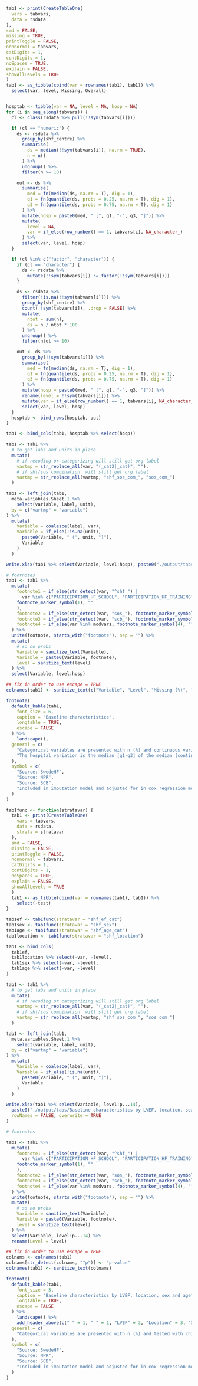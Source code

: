 ```r

tab1 <- print(CreateTableOne(
  vars = tabvars,
  data = rsdata
),
smd = FALSE,
missing = TRUE,
printToggle = FALSE,
nonnormal = tabvars,
catDigits = 1,
contDigits = 1,
noSpaces = TRUE,
explain = FALSE,
showAllLevels = TRUE
)
tab1 <- as_tibble(cbind(var = rownames(tab1), tab1)) %>%
  select(var, level, Missing, Overall)


hosptab <- tibble(var = NA, level = NA, hosp = NA)
for (i in seq_along(tabvars)) {
  cl <- class(rsdata %>% pull(!!sym(tabvars[i])))

  if (cl == "numeric") {
    ds <- rsdata %>%
      group_by(shf_centre) %>%
      summarise(
        ds = median(!!sym(tabvars[i]), na.rm = TRUE),
        n = n()
      ) %>%
      ungroup() %>%
      filter(n >= 10)

    out <- ds %>%
      summarise(
        med = fn(median(ds, na.rm = T), dig = 1),
        q1 = fn(quantile(ds, probs = 0.25, na.rm = T), dig = 1),
        q3 = fn(quantile(ds, probs = 0.75, na.rm = T), dig = 1)
      ) %>%
      mutate(hosp = paste0(med, " [", q1, "-", q3, "]")) %>%
      mutate(
        level = NA,
        var = if_else(row_number() == 1, tabvars[i], NA_character_)
      ) %>%
      select(var, level, hosp)
  }

  if (cl %in% c("factor", "character")) {
    if (cl == "character") {
      ds <- rsdata %>%
        mutate(!!sym(tabvars[i]) := factor(!!sym(tabvars[i])))
    }

    ds <- rsdata %>%
      filter(!is.na(!!sym(tabvars[i]))) %>%
      group_by(shf_centre) %>%
      count(!!sym(tabvars[i]), .drop = FALSE) %>%
      mutate(
        ntot = sum(n),
        ds = n / ntot * 100
      ) %>%
      ungroup() %>%
      filter(ntot >= 10)

    out <- ds %>%
      group_by(!!sym(tabvars[i])) %>%
      summarise(
        med = fn(median(ds, na.rm = T), dig = 1),
        q1 = fn(quantile(ds, probs = 0.25, na.rm = T), dig = 1),
        q3 = fn(quantile(ds, probs = 0.75, na.rm = T), dig = 1)
      ) %>%
      mutate(hosp = paste0(med, " [", q1, "-", q3, "]")) %>%
      rename(level = !!sym(tabvars[i])) %>%
      mutate(var = if_else(row_number() == 1, tabvars[i], NA_character_)) %>%
      select(var, level, hosp)
  }
  hosptab <- bind_rows(hosptab, out)
}

tab1 <- bind_cols(tab1, hosptab %>% select(hosp))

tab1 <- tab1 %>%
  # to get labs and units in place
  mutate(
    # if recoding or categorizing will still get org label
    vartmp = str_replace_all(var, "(_cat2|_cat)", ""),
    # if shf/sos combination  will still get org label
    vartmp = str_replace_all(vartmp, "shf_sos_com_", "sos_com_")
  )

tab1 <- left_join(tab1,
  meta.variables.Sheet.1 %>%
    select(variable, label, unit),
  by = c("vartmp" = "variable")
) %>%
  mutate(
    Variable = coalesce(label, var),
    Variable = if_else(!is.na(unit),
      paste0(Variable, " (", unit, ")"),
      Variable
    )
  )

write.xlsx(tab1 %>% select(Variable, level:hosp), paste0("./output/tabs/Baseline characteristics_", Sys.Date(), ".xlsx"), rowNames = FALSE, overwrite = TRUE)

# footnotes
tab1 <- tab1 %>%
  mutate(
    footnote1 = if_else(str_detect(var, "^shf_") |
      var %in% c("PARTICIPATION_HF_SCHOOL", "PARTICIPATION_HF_TRAINING", "FOLLOWUP_UNIT"),
    footnote_marker_symbol(1), ""
    ),
    footnote2 = if_else(str_detect(var, "sos_"), footnote_marker_symbol(2), ""),
    footnote3 = if_else(str_detect(var, "scb_"), footnote_marker_symbol(3), ""),
    footnote4 = if_else(var %in% modvars, footnote_marker_symbol(4), "")
  ) %>%
  unite(footnote, starts_with("footnote"), sep = "") %>%
  mutate(
    # so no probs
    Variable = sanitize_text(Variable),
    Variable = paste0(Variable, footnote),
    level = sanitize_text(level)
  ) %>%
  select(Variable, level:hosp)

## fix in order to use escape = TRUE
colnames(tab1) <- sanitize_text(c("Variable", "Level", "Missing (%)", "Overall", "Hospital variation median [q1-q3]"))

footnote(
  default_kable(tab1,
    font_size = 6,
    caption = "Baseline characteristics",
    longtable = TRUE,
    escape = FALSE
  ) %>%
    landscape(),
  general = c(
    "Categorical variables are presented with n (%) and continuous variables with median [q1-q3].",
    "The hospital variation is the median [q1-q3] of the median (continuous variables) or proportion (categorical variables)."
  ),
  symbol = c(
    "Source: SwedeHF",
    "Source: NPR",
    "Source: SCB",
    "Included in imputation model and adjusted for in cox regression models."
  )
)
```

```r

tab1func <- function(stratavar) {
  tab1 <- print(CreateTableOne(
    vars = tabvars,
    data = rsdata,
    strata = stratavar
  ),
  smd = FALSE,
  missing = FALSE,
  printToggle = FALSE,
  nonnormal = tabvars,
  catDigits = 1,
  contDigits = 1,
  noSpaces = TRUE,
  explain = FALSE,
  showAllLevels = TRUE
  )
  tab1 <- as_tibble(cbind(var = rownames(tab1), tab1)) %>%
    select(-test)
}

tab1ef <- tab1func(stratavar = "shf_ef_cat")
tab1sex <- tab1func(stratavar = "shf_sex")
tab1age <- tab1func(stratavar = "shf_age_cat")
tab1location <- tab1func(stratavar = "shf_location")

tab1 <- bind_cols(
  tab1ef,
  tab1location %>% select(-var, -level),
  tab1sex %>% select(-var, -level),
  tab1age %>% select(-var, -level)
)

tab1 <- tab1 %>%
  # to get labs and units in place
  mutate(
    # if recoding or categorizing will still get org label
    vartmp = str_replace_all(var, "(_cat2|_cat)", ""),
    # if shf/sos combination  will still get org label
    vartmp = str_replace_all(vartmp, "shf_sos_com_", "sos_com_")
  )

tab1 <- left_join(tab1,
  meta.variables.Sheet.1 %>%
    select(variable, label, unit),
  by = c("vartmp" = "variable")
) %>%
  mutate(
    Variable = coalesce(label, var),
    Variable = if_else(!is.na(unit),
      paste0(Variable, " (", unit, ")"),
      Variable
    )
  )

write.xlsx(tab1 %>% select(Variable, level:p...14),
  paste0("./output/tabs/Baseline characteristics by LVEF, location, sex and age_", Sys.Date(), ".xlsx"),
  rowNames = FALSE, overwrite = TRUE
)

# footnotes

tab1 <- tab1 %>%
  mutate(
    footnote1 = if_else(str_detect(var, "^shf_") |
      var %in% c("PARTICIPATION_HF_SCHOOL", "PARTICIPATION_HF_TRAINING", "FOLLOWUP_UNIT"),
    footnote_marker_symbol(1), ""
    ),
    footnote2 = if_else(str_detect(var, "sos_"), footnote_marker_symbol(2), ""),
    footnote3 = if_else(str_detect(var, "scb_"), footnote_marker_symbol(3), ""),
    footnote4 = if_else(var %in% modvars, footnote_marker_symbol(4), "")
  ) %>%
  unite(footnote, starts_with("footnote"), sep = "") %>%
  mutate(
    # so no probs
    Variable = sanitize_text(Variable),
    Variable = paste0(Variable, footnote),
    level = sanitize_text(level)
  ) %>%
  select(Variable, level:p...14) %>%
  rename(Level = level)

## fix in order to use escape = TRUE
colnams <- colnames(tab1)
colnams[str_detect(colnams, "^p")] <- "p-value"
colnames(tab1) <- sanitize_text(colnams)

footnote(
  default_kable(tab1,
    font_size = 3,
    caption = "Baseline characteristics by LVEF, location, sex and age",
    longtable = TRUE,
    escape = FALSE
  ) %>%
    landscape() %>%
    add_header_above(c(" " = 1, " " = 1, "LVEF" = 3, "Location" = 3, "Sex" = 3, "Age" = 3)),
  general = c(
    "Categorical variables are presented with n (%) and tested with chi-square test and continuous variables with median [q1-q3] and tested with Kruskal-Wallis test."
  ),
  symbol = c(
    "Source: SwedeHF",
    "Source: NPR",
    "Source: SCB",
    "Included in imputation model and adjusted for in cox regression models."
  )
)
```
